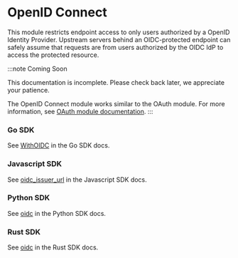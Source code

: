 # OpenID Connect

This module restricts endpoint access to only users authorized by a OpenID
Identity Provider. Upstream servers behind an OIDC-protected endpoint can
safely assume that requests are from users authorized by the OIDC IdP to access
the protected resource.

:::note Coming Soon

This documentation is incomplete. Please check back later, we appreciate your
patience.

The OpenID Connect module works similar to the OAuth module. For more information,
see [OAuth module documentation](/http/oauth).
:::

### Go SDK

See [WithOIDC](https://pkg.go.dev/golang.ngrok.com/ngrok/config#WithOIDC) in the Go SDK docs.

### Javascript SDK

See [oidc_issuer_url](https://ngrok.github.io/ngrok-javascript/interfaces/Config.html#oidc_issuer_url) in the Javascript SDK docs.

### Python SDK

See [oidc](https://ngrok.github.io/ngrok-python/http_listener_builder.html#ngrok.HttpListenerBuilder.oidc) in the Python SDK docs.

### Rust SDK

See [oidc](https://docs.rs/ngrok/latest/ngrok/config/struct.HttpTunnelBuilder.html#method.oidc) in the Rust SDK docs.
